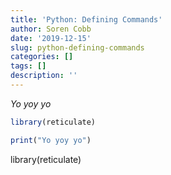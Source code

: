 ```yaml
---
title: 'Python: Defining Commands'
author: Soren Cobb
date: '2019-12-15'
slug: python-defining-commands
categories: []
tags: []
description: ''
---
```


*Yo yoy yo*

```r

library(reticulate)

print("Yo yoy yo")

```

library(reticulate)